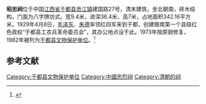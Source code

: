 {{coord|25|57|23|N|115|24|34|E|scale:10000|display=title}}
{{文物保护单位
|名称 = 于都县工农兵革命委员会旧址
|图片 = Yudu Zhaozhong Ci 2014.05.30 09-59-49.jpg
|级别 = 市、县级文物保护单位
|省名 = 江西省
|市/县名 = 于都县
|所在 = [[于都县|于都县]][[贡江镇|贡江镇]]
|分类 = 近现代重要史迹及代表性建筑
|时代 = 1929年
|编号 = 
|登录 = 1982年9月24日
}}

'''昭忠祠'''位于中国[[江西省|江西省]][[于都县|于都县]][[贡江镇|贡江镇]]建国路27号，清末建筑，坐北朝南，砖木结构，门面为八字牌坊式。宽9.4米，进深36.4米，高7米，占地面积342.16平方米。1929年4月8日，[[毛泽东|毛泽东]]、[[朱德|朱德]]率领红四军来到于都，创建赣南第一个县级红色政权“于都县工农兵革命委员会”，其办公地点设于此。1973年按原貌修复，1982年被列为[[于都县文物保护单位|于都县文物保护单位]]。<ref>{{Cite web |url=http://www.ydxdw.gov.cn/n4478766/c4540069/content.html |title=于都县工农兵革命委员会旧址──昭忠祠 |access-date=2014-06-01 |archive-url=https://web.archive.org/web/20140602195800/http://www.ydxdw.gov.cn/n4478766/c4540069/content.html |archive-date=2014-06-02 |dead-url=yes }}</ref>
　
{{Gallery
|width = 300
|height = 
|lines = 1
|File:Yudu Zhaozhong Ci 2014.05.30 10-00-11.jpg|大门
|File:Yudu Zhaozhong Ci 2014.05.30 09-59-15.jpg|第二进
|File:Yudu Zhaozhong Ci 2014.05.30 09-58-48.jpg|第三进
|File:Yudu Zhaozhong Ci 2014.05.30 09-58-28.jpg|标语
}}

==参考文献==
{{commonscat|Zhaozhong Ci (Yudu)}}
{{reflist}}

{{DEFAULTSORT:Zhao}}
[[Category:于都县文物保护单位|Category:于都县文物保护单位]]
[[Category:中國忠烈祠|Category:中國忠烈祠]]
[[Category:清朝的祠|Category:清朝的祠]]